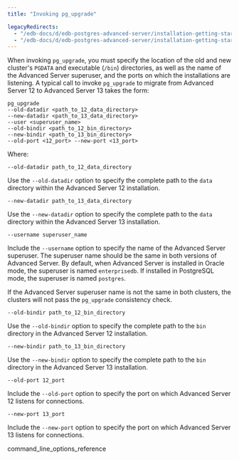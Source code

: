 ```yaml
---
title: "Invoking pg_upgrade"

legacyRedirects:
  - "/edb-docs/d/edb-postgres-advanced-server/installation-getting-started/upgrade-guide/13/invoking_pg_upgrade.html"
  - "/edb-docs/d/edb-postgres-advanced-server/installation-getting-started/upgrade-guide/latest/invoking_pg_upgrade.html"
---
```


When invoking `pg_upgrade`, you must specify the location of the old and new cluster's `PGDATA` and executable (`/bin`) directories, as well as the name of the Advanced Server superuser, and the ports on which the installations are listening. A typical call to invoke `pg_upgrade` to migrate from Advanced Server 12 to Advanced Server 13 takes the form:

```text
pg_upgrade
--old-datadir <path_to_12_data_directory>
--new-datadir <path_to_13_data_directory>
--user <superuser_name>
--old-bindir <path_to_12_bin_directory>
--new-bindir <path_to_13_bin_directory>
--old-port <12_port> --new-port <13_port>
```

Where:

`--old-datadir path_to_12_data_directory`

Use the `--old-datadir` option to specify the complete path to the `data` directory within the Advanced Server 12 installation.

`--new-datadir path_to_13_data_directory`

Use the `--new-datadir` option to specify the complete path to the `data` directory within the Advanced Server 13 installation.

`--username superuser_name`

Include the `--username` option to specify the name of the Advanced Server superuser. The superuser name should be the same in both versions of Advanced Server. By default, when Advanced Server is installed in Oracle mode, the superuser is named `enterprisedb`. If installed in PostgreSQL mode, the superuser is named `postgres`.

If the Advanced Server superuser name is not the same in both clusters, the clusters will not pass the `pg_upgrade` consistency check.

`--old-bindir path_to_12_bin_directory`

Use the `--old-bindir` option to specify the complete path to the `bin` directory in the Advanced Server 12 installation.

`--new-bindir path_to_13_bin_directory`

Use the `--new-bindir` option to specify the complete path to the `bin` directory in the Advanced Server 13 installation.

`--old-port 12_port`

Include the `--old-port` option to specify the port on which Advanced Server 12 listens for connections.

`--new-port 13_port`

Include the `--new-port` option to specify the port on which Advanced Server 13 listens for connections.

<div class="toctree" maxdepth="3">

command_line_options_reference

</div>
